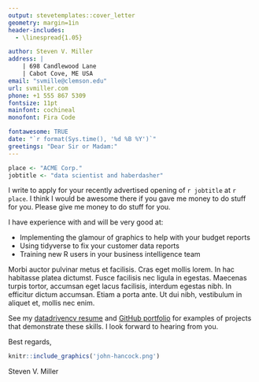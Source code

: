 ```yaml
---
output: stevetemplates::cover_letter
geometry: margin=1in
header-includes:
  - \linespread{1.05}

author: Steven V. Miller
address: |
    | 698 Candlewood Lane
    | Cabot Cove, ME USA
email: "svmille@clemson.edu"
url: svmiller.com
phone: +1 555 867 5309
fontsize: 11pt
mainfont: cochineal
monofont: Fira Code

fontawesome: TRUE
date: "`r format(Sys.time(), '%d %B %Y')`"
greetings: "Dear Sir or Madam:"
---
```


```r


place <- "ACME Corp."
jobtitle <- "data scientist and haberdasher"


```

I write to apply for your recently advertised opening of `r jobtitle` at `r place`. I think I would be awesome there if you gave me money to do stuff for you. Please give me money to do stuff for you.

I have experience with and will be very good at:

* Implementing the glamour of graphics to help with your budget reports
* Using tidyverse to fix your customer data reports
* Training new R users in your business intelligence team

Morbi auctor pulvinar metus et facilisis. Cras eget mollis lorem. In hac habitasse platea dictumst. Fusce facilisis nec ligula in egestas. Maecenas turpis tortor, accumsan eget lacus facilisis, interdum egestas nibh. In efficitur dictum accumsan. Etiam a porta ante. Ut dui nibh, vestibulum in aliquet et, mollis nec enim.

See my [datadrivencv resume](http://nickstrayer.me/datadrivencv/) and [GitHub portfolio](https://github.com/) for examples of projects that demonstrate these skills. I look forward to hearing from you.

Best regards,

```r
knitr::include_graphics('john-hancock.png')
```

Steven V. Miller
